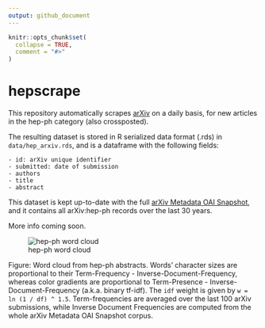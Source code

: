 ```yaml
---
output: github_document
---
```


<!-- README.md is generated from README.Rmd. Please edit that file -->

```r
knitr::opts_chunk$set(
  collapse = TRUE,
  comment = "#>"
)
```

# hepscrape

<!-- badges: start -->
<!-- badges: end -->

This repository automatically scrapes [arXiv](https://arxiv.org/) on a daily basis, for new articles in the hep-ph category (also crossposted). 

The resulting dataset is stored in R serialized data format (.rds) in `data/hep_arxiv.rds`, and is a dataframe with the following fields:

```
- id: arXiv unique identifier
- submitted: date of submission
- authors
- title
- abstract
```

This dataset is kept up-to-date with the full [arXiv Metadata OAI Snapshot](https://www.kaggle.com/Cornell-University/arxiv), and it contains all arXiv:hep-ph records over the last 30 years.

More info coming soon.

![hep-ph word cloud](https://raw.githubusercontent.com/vgherard/hepscrape/master/img/cloud.png)

Figure: Word cloud from hep-ph abstracts. Words' character sizes are proportional to their Term-Frequency - Inverse-Document-Frequency, whereas color gradients are proportional to Term-Presence - Inverse-Document-Frequency (a.k.a. binary tf-idf). The `idf` weight is given by `w = ln (1 / df) ^ 1.5`. Term-frequencies are averaged over the last 100 arXiv submissions, while Inverse Document Frequencies are computed from the whole arXiv Metadata OAI Snapshot corpus.
